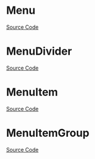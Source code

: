 
<Meta title="Navigation/Menu/Doc" />

# Menu

<Description of={Menu} />

[Source Code](https://github.com/Mezzanine-UI/mezzanine/blob/main/packages/react/src/Menu/Menu.tsx)

<ArgsTable of={Menu} />

# MenuDivider

<Description of={MenuDivider} />

[Source Code](https://github.com/Mezzanine-UI/mezzanine/blob/main/packages/react/src/Menu/MenuDivider.tsx)

<ArgsTable of={MenuDivider} />

# MenuItem

<Description of={MenuItem} />

[Source Code](https://github.com/Mezzanine-UI/mezzanine/blob/main/packages/react/src/Menu/MenuItem.tsx)

<ArgsTable of={MenuItem} />

# MenuItemGroup

<Description of={MenuItemGroup} />

[Source Code](https://github.com/Mezzanine-UI/mezzanine/blob/main/packages/react/src/Menu/MenuItemGroup.tsx)

<ArgsTable of={MenuItemGroup} />
